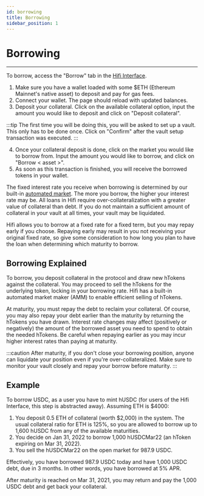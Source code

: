 ```yaml
---
id: borrowing
title: Borrowing
sidebar_position: 1
---
```



# Borrowing

<YouTubeEmbed embedId="SAQF9Fca8D8" />

---

To borrow, access the "Borrow" tab in the [Hifi Interface](https://app.hifi.finance/borrow).

1. Make sure you have a wallet loaded with some $ETH (Ethereum Mainnet's native asset) to deposit and pay for gas fees.
2. Connect your wallet. The page should reload with updated balances.
3. Deposit your collateral. Click on the available collateral option, input the amount you would like to deposit and click on "Deposit collateral".

:::tip
The first time you will be doing this, you will be asked to set up a vault. This only has to be done once. Click on "Confirm" after the vault setup transaction was executed.
:::

4. Once your collateral deposit is done, click on the market you would like to borrow from. Input the amount you would like to borrow, and click on "Borrow < asset >".
5. As soon as this transaction is finished, you will receive the borrowed tokens in your wallet.

The fixed interest rate you receive when borrowing is determined by our built-in [automated
market](../technical-reference/market-making/hifi-pool.md). The more you borrow, the higher your interest rate may be. All loans in Hifi require over-collateralization with a greater value of collateral than debt. If you do not maintain a sufficient amount of collateral in your vault at all times, your vault may be liquidated.

Hifi allows you to borrow at a fixed rate for a fixed term, but you may repay early if you choose. Repaying early may result in you not receiving your original fixed rate, so give some consideration to how long you plan to have the loan when determining which maturity to borrow.

## Borrowing Explained

To borrow, you deposit collateral in the protocol and draw new hTokens against the collateral. You may proceed to sell
the hTokens for the underlying token, locking in your borrowing rate. Hifi has a built-in automated market maker (AMM) to enable efficient selling of hTokens.

At maturity, you must repay the debt to reclaim your collateral. Of course, you may also repay your debt earlier than the maturity by returning the hTokens you have drawn. Interest rate changes may affect (positively or negatively) the amount of the borrowed asset you need to spend to obtain the needed hTokens. Be careful when repaying earlier as you may incur higher interest rates than paying at maturity.

:::caution
After maturity, if you don't close your borrowing position, anyone can liquidate your position even if you're
over-collateralized. Make sure to monitor your vault closely and repay your borrow before maturity.
:::

## Example

To borrow USDC, as a user you have to mint hUSDC (for users of the Hifi Interface, this step is abstracted away).
Assuming ETH is $4000:

1. You deposit 0.5 ETH of collateral (worth $2,000) in the system. The usual collateral ratio for ETH is 125%, so you are allowed to
   borrow up to 1,600 hUSDC from any of the available maturities.
2. You decide on Jan 31, 2022 to borrow 1,000 hUSDCMar22 (an hToken expiring on Mar 31, 2022).
3. You sell the hUSDCMar22 on the open market for 987.9 USDC.

Effectively, you have borrowed 987.9 USDC today and have 1,000 USDC debt, due in 3 months. In other words, you have
borrowed at 5% APR.

After maturity is reached on Mar 31, 2021, you may return and pay the 1,000 USDC debt and get back your collateral.
